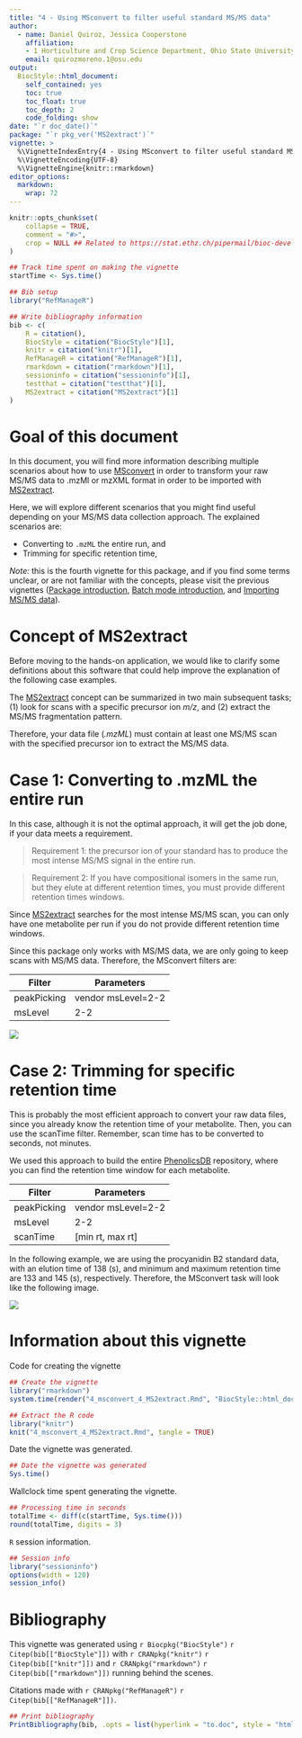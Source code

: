 ```yaml
---
title: "4 - Using MSconvert to filter useful standard MS/MS data"
author: 
  - name: Daniel Quiroz, Jessica Cooperstone
    affiliation:
    - 1 Horticulture and Crop Science Department, Ohio State University, US
    email: quirozmoreno.1@osu.edu
output: 
  BiocStyle::html_document:
    self_contained: yes
    toc: true
    toc_float: true
    toc_depth: 2
    code_folding: show
date: "`r doc_date()`"
package: "`r pkg_ver('MS2extract')`"
vignette: >
  %\VignetteIndexEntry{4 - Using MSconvert to filter useful standard MS/MS data}
  %\VignetteEncoding{UTF-8}  
  %\VignetteEngine{knitr::rmarkdown}
editor_options: 
  markdown: 
    wrap: 72
---
```


```r
knitr::opts_chunk$set(
    collapse = TRUE,
    comment = "#>",
    crop = NULL ## Related to https://stat.ethz.ch/pipermail/bioc-devel/2020-April/016656.html
)
```

```r
## Track time spent on making the vignette
startTime <- Sys.time()

## Bib setup
library("RefManageR")

## Write bibliography information
bib <- c(
    R = citation(),
    BiocStyle = citation("BiocStyle")[1],
    knitr = citation("knitr")[1],
    RefManageR = citation("RefManageR")[1],
    rmarkdown = citation("rmarkdown")[1],
    sessioninfo = citation("sessioninfo")[1],
    testthat = citation("testthat")[1],
    MS2extract = citation("MS2extract")[1]
)
```

# Goal of this document

In this document, you will find more information describing multiple
scenarios about how to use
[MSconvert](https://link.springer.com/protocol/10.1007/978-1-4939-6747-6_23)
in order to transform your raw MS/MS data to .mzMl or mzXML format in
order to be imported with
[MS2extract](https://github.com/CooperstoneLab/MS2extract).

Here, we will explore different scenarios that you might find
useful depending on your MS/MS data collection approach. The explained
scenarios are:

-   Converting to `.mzML` the entire run, and
-   Trimming for specific retention time, 

*Note:* this is the fourth vignette for this package, and if you find some
terms unclear, or are not familiar with the concepts, please visit the
previous vignettes ([Package
introduction](https://cooperstonelab.github.io/MS2extract/articles/1_introduction.html),
[Batch mode
introduction](https://cooperstonelab.github.io/MS2extract/articles/2_using_batch_extract.html),
and [Importing MS/MS
data](https://cooperstonelab.github.io/MS2extract/articles/4_import_mzml_explanation.html)).

# Concept of MS2extract

Before moving to the hands-on application, we would like to clarify some
definitions about this software that could help improve the explanation
of the following case examples.

The [MS2extract](https://github.com/CooperstoneLab/MS2extract) concept
can be summarized in two main subsequent tasks; (1) look for scans with
a specific precursor ion *m/z*, and (2) extract the MS/MS fragmentation
pattern.

Therefore, your data file (*.mzML*) must contain at least one MS/MS scan
with the specified precursor ion to extract the MS/MS data.

# Case 1: Converting to .mzML the entire run

In this case, although it is not the optimal approach, it will get the job
done, if your data meets a requirement.

> Requirement 1: the precursor ion of your standard has to produce the
> most intense MS/MS signal in the entire run.

> Requirement 2: If you have compositional isomers in the same run, 
> but they elute at different retention times, you must provide different 
> retention times windows.

Since [MS2extract](https://github.com/CooperstoneLab/MS2extract)
searches for the most intense MS/MS scan, you can only have one
metabolite per run if you do not provide different retention time
windows.

Since this package only works with MS/MS data, we are only going to keep
scans with MS/MS data. Therefore, the MSconvert filters are:

| Filter      | Parameters         |
|-------------|--------------------|
| peakPicking | vendor msLevel=2-2 |
| msLevel     | 2-2                |

![](img/msconvert/case_1.png)

# Case 2: Trimming for specific retention time

This is probably the most efficient approach to convert your raw data
files, since you already know the retention time of your metabolite.
Then, you can use the scanTime filter. Remember, scan time has to be
converted to seconds, not minutes.

We used this approach to build the entire
[PhenolicsDB](https://github.com/CooperstoneLab/PhenolicsDB) repository,
where you can find the retention time window for each metabolite.

| Filter      | Parameters         |
|-------------|--------------------|
| peakPicking | vendor msLevel=2-2 |
| msLevel     | 2-2                |
| scanTime    | [min rt, max rt]   |

In the following example, we are using the procyanidin B2 standard data,
with an elution time of 138 (s), and minimum and maximum retention
time are 133 and 145 (s), respectively. Therefore, the MSconvert task
will look like the following image.

![](img/msconvert/mzml_trimming.png)

# Information about this vignette

Code for creating the vignette

```r
## Create the vignette
library("rmarkdown")
system.time(render("4_msconvert_4_MS2extract.Rmd", "BiocStyle::html_document"))

## Extract the R code
library("knitr")
knit("4_msconvert_4_MS2extract.Rmd", tangle = TRUE)
```

Date the vignette was generated.

```r
## Date the vignette was generated
Sys.time()
```

Wallclock time spent generating the vignette.

```r
## Processing time in seconds
totalTime <- diff(c(startTime, Sys.time()))
round(totalTime, digits = 3)
```

`R` session information.

```r
## Session info
library("sessioninfo")
options(width = 120)
session_info()
```

# Bibliography

This vignette was generated using `r Biocpkg("BiocStyle")`
`r Citep(bib[["BiocStyle"]])` with `r CRANpkg("knitr")`
`r Citep(bib[["knitr"]])` and `r CRANpkg("rmarkdown")`
`r Citep(bib[["rmarkdown"]])` running behind the scenes.

Citations made with `r CRANpkg("RefManageR")`
`r Citep(bib[["RefManageR"]])`.

```r
## Print bibliography
PrintBibliography(bib, .opts = list(hyperlink = "to.doc", style = "html"))
```
